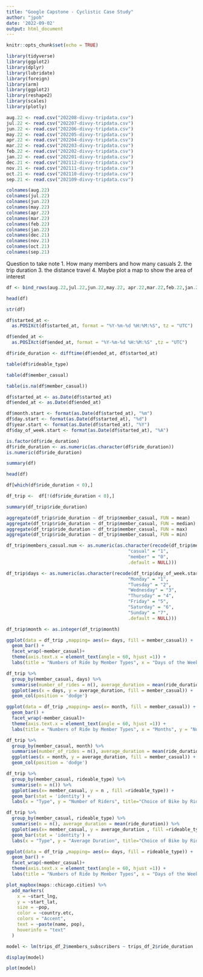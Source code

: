 ```yaml
---
title: "Google Capstone - Cyclistic Case Study"
author: "jpoh"
date: '2022-09-02'
output: html_document
---
```


```r
knitr::opts_chunk$set(echo = TRUE)
```

```r
library(tidyverse)
library(ggplot2)
library(dplyr)
library(lubridate)
library(foreign)
library(arm)
library(ggplot2)
library(reshape2)
library(scales)
library(plotly)
```


```r
aug.22 <- read.csv("202208-divvy-tripdata.csv")
jul.22 <- read.csv("202207-divvy-tripdata.csv")
jun.22 <- read.csv("202206-divvy-tripdata.csv")
may.22 <- read.csv("202205-divvy-tripdata.csv")
apr.22 <- read.csv("202204-divvy-tripdata.csv")
mar.22 <- read.csv("202203-divvy-tripdata.csv")
feb.22 <- read.csv("202202-divvy-tripdata.csv")
jan.22 <- read.csv("202201-divvy-tripdata.csv")
dec.21 <- read.csv("202112-divvy-tripdata.csv")
nov.21 <- read.csv("202111-divvy-tripdata.csv")
oct.21 <- read.csv("202110-divvy-tripdata.csv")
sep.21 <- read.csv("202109-divvy-tripdata.csv")
```


```r
colnames(aug.22)
colnames(jul.22)
colnames(jun.22)
colnames(may.22)
colnames(apr.22)
colnames(mar.22)
colnames(feb.22)
colnames(jan.22)
colnames(dec.21)
colnames(nov.21)
colnames(oct.21)
colnames(sep.21)
```





Question to take note
1. How many members and how many casuals
2. the trip duration
3. the distance travel 
4. Maybe plot a map to show the area of interest 





```r
df <- bind_rows(aug.22,jul.22,jun.22,may.22, apr.22,mar.22,feb.22,jan.22,dec.21,nov.21,oct.21,sep.21)
```


```r
head(df)
```

```r
str(df)
```


```r
df$started_at <-
  as.POSIXct(df$started_at, format = "%Y-%m-%d %H:%M:%S", tz = "UTC")

df$ended_at <-
  as.POSIXct(df$ended_at, format = "%Y-%m-%d %H:%M:%S" ,tz = "UTC")
```


```r
df$ride_duration <- difftime(df$ended_at, df$started_at)
```

```r
table(df$rideable_type)
```

```r
table(df$member_casual)
```


```r
table(is.na(df$member_casual))
```


```r
df$started_at <- as.Date(df$started_at)
df$ended_at <- as.Date(df$ended_at)
```

```r
df$month.start <- format(as.Date(df$started_at), "%m")
df$day.start <- format(as.Date(df$started_at), "%d")
df$year.start <- format(as.Date(df$started_at), "%Y")
df$day_of_week.start <- format(as.Date(df$started_at), "%A")
```

```r
is.factor(df$ride_duration)
df$ride_duration <- as.numeric(as.character(df$ride_duration))
is.numeric(df$ride_duration)
```

```r
summary(df)
```

```r
head(df)
```


```r
df[which(df$ride_duration < 0),]
```

```r
df_trip <-  df[!(df$ride_duration < 0),]
```



```r
summary(df_trip$ride_duration)
```

```r
aggregate(df_trip$ride_duration ~ df_trip$member_casual, FUN = mean)
aggregate(df_trip$ride_duration ~ df_trip$member_casual, FUN = median)
aggregate(df_trip$ride_duration ~ df_trip$member_casual, FUN = max)
aggregate(df_trip$ride_duration ~ df_trip$member_casual, FUN = min)
```

```r
df_trip$members_casual.num <- as.numeric(as.character(recode(df_trip$member_casual,
                                             "casual" = "1",
                                             "member" = "0",
                                             .default = NULL)))

df_trip$days <- as.numeric(as.character(recode(df_trip$day_of_week.start,
                                             "Monday" = "1",
                                             "Tuesday" = "2",
                                             "Wednesday" = "3",
                                             "Thursday" = "4",
                                             "Friday" = "5",
                                             "Saturday" = "6",
                                             "Sunday" = "7",
                                             .default = NULL)))

df_trip$month <- as.integer(df_trip$month)
```


```r
ggplot(data = df_trip ,mapping= aes(x= days, fill = member_casual)) +
  geom_bar() +
  facet_wrap(~member_casual)+
  theme(axis.text.x = element_text(angle = 60, hjust =1)) +
  labs(title = "Numbers of Ride by Member Types", x = "Days of the Week", y = "Number of Rides")
```

```r
df_trip %>% 
  group_by(member_casual, days) %>% 
  summarise(number_of_rides = n(), average_duration = mean(ride_duration))%>%
  ggplot(aes(x = days, y = average_duration, fill = member_casual)) + 
  geom_col(position = 'dodge')
```


```r
ggplot(data = df_trip ,mapping= aes(x= month, fill = member_casual)) +
  geom_bar() +
  facet_wrap(~member_casual)+
  theme(axis.text.x = element_text(angle = 60, hjust =1)) +
  labs(title = "Numbers of Ride by Member Types", x = "Months", y = "Number of Rides")
```

```r
df_trip %>% 
  group_by(member_casual, month) %>% 
  summarise(number_of_rides = n(), average_duration = mean(ride_duration))%>%
  ggplot(aes(x = month, y = average_duration, fill = member_casual)) + 
  geom_col(position = 'dodge')
```

```r
df_trip %>% 
  group_by(member_casual, rideable_type) %>%
  summarise(n = n()) %>% 
  ggplot(aes(x= member_casual, y = n , fill =rideable_type)) + 
  geom_bar(stat = 'identity') + 
  labs(x = "Type", y = "Number of Riders", title="Choice of Bike by Riders")
```

```r
df_trip %>% 
  group_by(member_casual, rideable_type) %>%
  summarise(n = n(), average_duration = mean(ride_duration)) %>% 
  ggplot(aes(x= member_casual, y = average_duration , fill =rideable_type)) + 
  geom_bar(stat = 'identity') + 
  labs(x = "Type", y = "Average Duration", title="Choice of Bike by Riders")
```


```r
ggplot(data = df_trip ,mapping= aes(x= days, fill = rideable_type)) +
  geom_bar() +
  facet_wrap(~member_casual)+
  theme(axis.text.x = element_text(angle = 60, hjust =1)) +
  labs(title = "Numbers of Ride by Member Types", x = "Days of the Week", y = "Number of Rides")
```


```r
plot_mapbox(maps::chicago.cities) %>%
  add_markers(
    x = ~start_lng, 
    y = ~start_lat, 
    size = ~pop, 
    color = ~country.etc,
    colors = "Accent",
    text = ~paste(name, pop),
    hoverinfo = "text"
  )
```


```r
model <- lm(trips_df_2$members_subscribers ~ trips_df_2$ride_duration , date = trips_df_2)
```


```r
display(model)
```
```r
plot(model)
```

